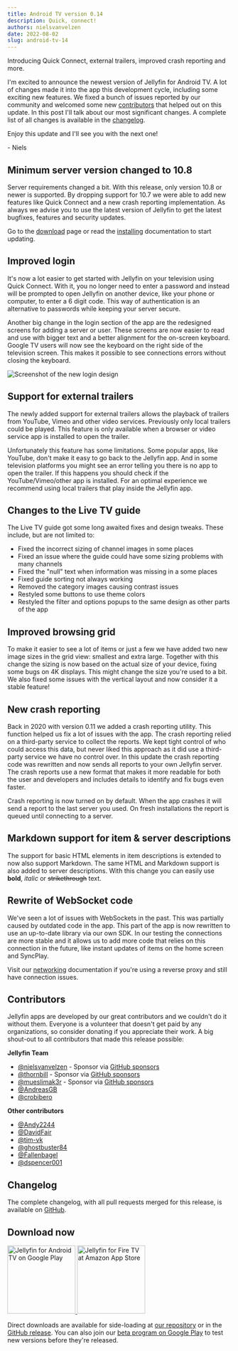```yaml
---
title: Android TV version 0.14
description: Quick, connect!
authors: nielsvanvelzen
date: 2022-08-02
slug: android-tv-14
---
```


<!-- markdownlint-disable MD033 MD036 -->

Introducing Quick Connect, external trailers, improved crash reporting and more.

<!--truncate-->

I'm excited to announce the newest version of Jellyfin for Android TV. A lot of changes made it into the app this development cycle, including some exciting new features. We fixed a bunch of issues reported by our community and welcomed some new [contributors](#contributors) that helped out on this update. In this post I'll talk about our most significant changes. A complete list of all changes is available in the [changelog](#changelog).

Enjoy this update and I'll see you with the next one!

\- Niels

## Minimum server version changed to 10.8

Server requirements changed a bit. With this release, only version 10.8 or newer is supported. By dropping support for 10.7 we were able to add new features like Quick Connect and a new crash reporting implementation. As always we advise you to use the latest version of Jellyfin to get the latest bugfixes, features and security updates.

Go to the [download](https://jellyfin.org/downloads/) page or read the [installing](https://jellyfin.org/docs/general/administration/installing.html) documentation to start updating.

## Improved login

It's now a lot easier to get started with Jellyfin on your television using Quick Connect. With it, you no longer need to enter a password and instead will be prompted to open Jellyfin on another device, like your phone or computer, to enter a 6 digit code. This way of authentication is an alternative to passwords while keeping your server secure.

Another big change in the login section of the app are the redesigned screens for adding a server or user. These screens are now easier to read and use with bigger text and a better alignment for the on-screen keyboard. Google TV users will now see the keyboard on the right side of the television screen. This makes it possible to see connections errors without closing the keyboard.

![Screenshot of the new login design](login-1.png)

## Support for external trailers

The newly added support for external trailers allows the playback of trailers from YouTube, Vimeo and other video services. Previously only local trailers could be played. This feature is only available when a browser or video service app is installed to open the trailer.

Unfortunately this feature has some limitations. Some popular apps, like YouTube, don't make it easy to go back to the Jellyfin app. And in some television platforms you might see an error telling you there is no app to open the trailer. If this happens you should check if the YouTube/Vimeo/other app is installed. For an optimal experience we recommend using local trailers that play inside the Jellyfin app.

## Changes to the Live TV guide

The Live TV guide got some long awaited fixes and design tweaks. These include, but are not limited to:

- Fixed the incorrect sizing of channel images in some places
- Fixed an issue where the guide could have some sizing problems with many channels
- Fixed the "null" text when information was missing in a some places
- Fixed guide sorting not always working
- Removed the category images causing contrast issues
- Restyled some buttons to use theme colors
- Restyled the filter and options popups to the same design as other parts of the app

## Improved browsing grid

To make it easier to see a lot of items or just a few we have added two new image sizes in the grid view: smallest and extra large. Together with this change the sizing is now based on the actual size of your device, fixing some bugs on 4K displays. This might change the size you're used to a bit. We also fixed some issues with the vertical layout and now consider it a stable feature!

## New crash reporting

Back in 2020 with version 0.11 we added a crash reporting utility. This function helped us fix a lot of issues with the app. The crash reporting relied on a third-party service to collect the reports. We kept tight control of who could access this data, but never liked this approach as it did use a third-party service we have no control over. In this update the crash reporting code was rewritten and now sends all reports to your own Jellyfin server. The crash reports use a new format that makes it more readable for both the user and developers and includes details to identify and fix bugs even faster.

Crash reporting is now turned on by default. When the app crashes it will send a report to the last server you used. On fresh installations the report is queued until connecting to a server.

## Markdown support for item & server descriptions

The support for basic HTML elements in item descriptions is extended to now also support Markdown. The same HTML and Markdown support is also added to server descriptions. With this change you can easily use **bold**, _italic_ or ~~strikethrough~~ text.

## Rewrite of WebSocket code

We've seen a lot of issues with WebSockets in the past. This was partially caused by outdated code in the app. This part of the app is now rewritten to use an up-to-date library via our own SDK. In our testing the connections are more stable and it allows us to add more code that relies on this connection in the future, like instant updates of items on the home screen and SyncPlay.

Visit our [networking](https://jellyfin.org/docs/general/networking/index.html) documentation if you're using a reverse proxy and still have connection issues.

## Contributors

Jellyfin apps are developed by our great contributors and we couldn't do it without them. Everyone is a volunteer that doesn't get paid by any organizations, so consider donating if you appreciate their work. A big shout-out to all contributors that made this release possible:

**Jellyfin Team**

- [@nielsvanvelzen](https://github.com/nielsvanvelzen) - Sponsor via [GitHub sponsors](https://github.com/sponsors/nielsvanvelzen)
- [@thornbill](https://github.com/thornbill) - Sponsor via [GitHub sponsors](https://github.com/sponsors/thornbill)
- [@mueslimak3r](https://github.com/mueslimak3r) - Sponsor via [GitHub sponsors](https://github.com/sponsors/mueslimak3r)
- [@AndreasGB](https://github.com/AndreasGB)
- [@crobibero](https://github.com/crobibero)

**Other contributors**

- [@Andy2244](https://github.com/Andy2244)
- [@DavidFair](https://github.com/DavidFair)
- [@tim-vk](https://github.com/tim-vk)
- [@ghostbuster84](https://github.com/ghostbuster84)
- [@Fallenbagel](https://github.com/Fallenbagel)
- [@dspencer001](https://github.com/dspencer001)

## Changelog

The complete changelog, with all pull requests merged for this release, is available on [GitHub](https://github.com/jellyfin/jellyfin-androidtv/releases/tag/v0.14.0).

## Download now

<a className='margin-right--md' href='https://play.google.com/store/apps/details?id=org.jellyfin.androidtv'>
  <img width='153' alt='Jellyfin for Android TV on Google Play' src='/images/store-icons/google-play.png' />
</a>

<a href='https://www.amazon.com/gp/product/B07TX7Z725'>
  <img width='153' alt='Jellyfin for Fire TV at Amazon App Store' src='/images/store-icons/amazon.png' />
</a>

Direct downloads are available for side-loading at [our repository](https://repo.jellyfin.org/releases/client/androidtv/) or in the [GitHub release](https://github.com/jellyfin/jellyfin-androidtv/releases/tag/v0.14.0).
You can also join our [beta program on Google Play](https://play.google.com/apps/testing/org.jellyfin.androidtv) to test new versions before they're released.
